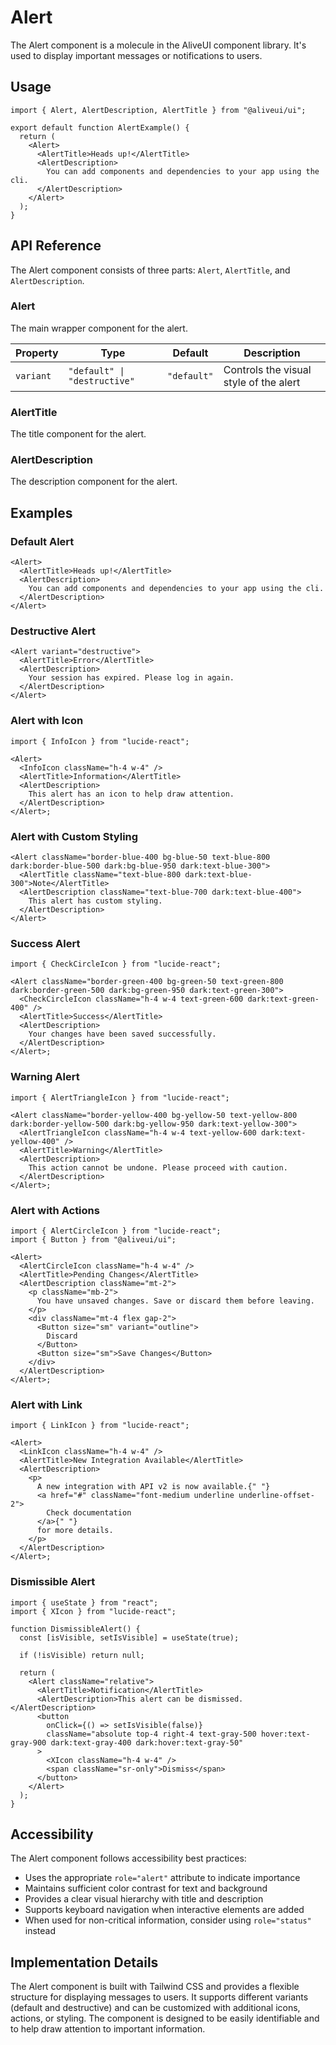 # Alert

The Alert component is a molecule in the AliveUI component library. It's used to display important messages or notifications to users.

## Usage

```tsx
import { Alert, AlertDescription, AlertTitle } from "@aliveui/ui";

export default function AlertExample() {
  return (
    <Alert>
      <AlertTitle>Heads up!</AlertTitle>
      <AlertDescription>
        You can add components and dependencies to your app using the cli.
      </AlertDescription>
    </Alert>
  );
}
```

## API Reference

The Alert component consists of three parts: `Alert`, `AlertTitle`, and `AlertDescription`.

### Alert

The main wrapper component for the alert.

| Property  | Type                         | Default     | Description                            |
| --------- | ---------------------------- | ----------- | -------------------------------------- |
| `variant` | `"default" \| "destructive"` | `"default"` | Controls the visual style of the alert |

### AlertTitle

The title component for the alert.

### AlertDescription

The description component for the alert.

## Examples

### Default Alert

```tsx
<Alert>
  <AlertTitle>Heads up!</AlertTitle>
  <AlertDescription>
    You can add components and dependencies to your app using the cli.
  </AlertDescription>
</Alert>
```

### Destructive Alert

```tsx
<Alert variant="destructive">
  <AlertTitle>Error</AlertTitle>
  <AlertDescription>
    Your session has expired. Please log in again.
  </AlertDescription>
</Alert>
```

### Alert with Icon

```tsx
import { InfoIcon } from "lucide-react";

<Alert>
  <InfoIcon className="h-4 w-4" />
  <AlertTitle>Information</AlertTitle>
  <AlertDescription>
    This alert has an icon to help draw attention.
  </AlertDescription>
</Alert>;
```

### Alert with Custom Styling

```tsx
<Alert className="border-blue-400 bg-blue-50 text-blue-800 dark:border-blue-500 dark:bg-blue-950 dark:text-blue-300">
  <AlertTitle className="text-blue-800 dark:text-blue-300">Note</AlertTitle>
  <AlertDescription className="text-blue-700 dark:text-blue-400">
    This alert has custom styling.
  </AlertDescription>
</Alert>
```

### Success Alert

```tsx
import { CheckCircleIcon } from "lucide-react";

<Alert className="border-green-400 bg-green-50 text-green-800 dark:border-green-500 dark:bg-green-950 dark:text-green-300">
  <CheckCircleIcon className="h-4 w-4 text-green-600 dark:text-green-400" />
  <AlertTitle>Success</AlertTitle>
  <AlertDescription>
    Your changes have been saved successfully.
  </AlertDescription>
</Alert>;
```

### Warning Alert

```tsx
import { AlertTriangleIcon } from "lucide-react";

<Alert className="border-yellow-400 bg-yellow-50 text-yellow-800 dark:border-yellow-500 dark:bg-yellow-950 dark:text-yellow-300">
  <AlertTriangleIcon className="h-4 w-4 text-yellow-600 dark:text-yellow-400" />
  <AlertTitle>Warning</AlertTitle>
  <AlertDescription>
    This action cannot be undone. Please proceed with caution.
  </AlertDescription>
</Alert>;
```

### Alert with Actions

```tsx
import { AlertCircleIcon } from "lucide-react";
import { Button } from "@aliveui/ui";

<Alert>
  <AlertCircleIcon className="h-4 w-4" />
  <AlertTitle>Pending Changes</AlertTitle>
  <AlertDescription className="mt-2">
    <p className="mb-2">
      You have unsaved changes. Save or discard them before leaving.
    </p>
    <div className="mt-4 flex gap-2">
      <Button size="sm" variant="outline">
        Discard
      </Button>
      <Button size="sm">Save Changes</Button>
    </div>
  </AlertDescription>
</Alert>;
```

### Alert with Link

```tsx
import { LinkIcon } from "lucide-react";

<Alert>
  <LinkIcon className="h-4 w-4" />
  <AlertTitle>New Integration Available</AlertTitle>
  <AlertDescription>
    <p>
      A new integration with API v2 is now available.{" "}
      <a href="#" className="font-medium underline underline-offset-2">
        Check documentation
      </a>{" "}
      for more details.
    </p>
  </AlertDescription>
</Alert>;
```

### Dismissible Alert

```tsx
import { useState } from "react";
import { XIcon } from "lucide-react";

function DismissibleAlert() {
  const [isVisible, setIsVisible] = useState(true);

  if (!isVisible) return null;

  return (
    <Alert className="relative">
      <AlertTitle>Notification</AlertTitle>
      <AlertDescription>This alert can be dismissed.</AlertDescription>
      <button
        onClick={() => setIsVisible(false)}
        className="absolute top-4 right-4 text-gray-500 hover:text-gray-900 dark:text-gray-400 dark:hover:text-gray-50"
      >
        <XIcon className="h-4 w-4" />
        <span className="sr-only">Dismiss</span>
      </button>
    </Alert>
  );
}
```

## Accessibility

The Alert component follows accessibility best practices:

- Uses the appropriate `role="alert"` attribute to indicate importance
- Maintains sufficient color contrast for text and background
- Provides a clear visual hierarchy with title and description
- Supports keyboard navigation when interactive elements are added
- When used for non-critical information, consider using `role="status"` instead

## Implementation Details

The Alert component is built with Tailwind CSS and provides a flexible structure for displaying messages to users. It supports different variants (default and destructive) and can be customized with additional icons, actions, or styling. The component is designed to be easily identifiable and to help draw attention to important information.
